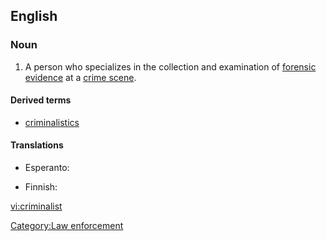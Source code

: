 ==English==

===Noun===
{{en-noun}}

#{{US}} A person who specializes in the collection and examination of [[forensic]] [[evidence]] at a [[crime scene]].

====Derived terms====
* [[criminalistics]]

====Translations====
{{trans-top|specialist in the examination of forensic evidence at a crime scene}}
* Esperanto: {{t-|eo|kriminalisto|xs=Esperanto}}
{{trans-mid}}
* Finnish: {{t-|fi|rikostutkija}}
{{trans-bottom}}

[[Category:Law enforcement]]

[[vi:criminalist]]